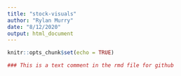 ```yaml
---
title: "stock-visuals"
author: "Rylan Murry"
date: "8/12/2020"
output: html_document
---
```


```r
knitr::opts_chunk$set(echo = TRUE)
```

```r
### This is a text comment in the rmd file for github
```

```r


```

